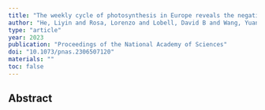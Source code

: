 ```yaml
---
title: "The weekly cycle of photosynthesis in Europe reveals the negative impact of particulate pollution on ecosystem productivity"
author: "He, Liyin and Rosa, Lorenzo and Lobell, David B and Wang, Yuan and Yin, Yi and Doughty, Russell and Yao, Yitong and Berry, Joseph A and Frankenberg, Christian"
type: "article"
year: 2023
publication: "Proceedings of the National Academy of Sciences"
doi: "10.1073/pnas.2306507120"
materials: ""
toc: false
---
```


## Abstract

